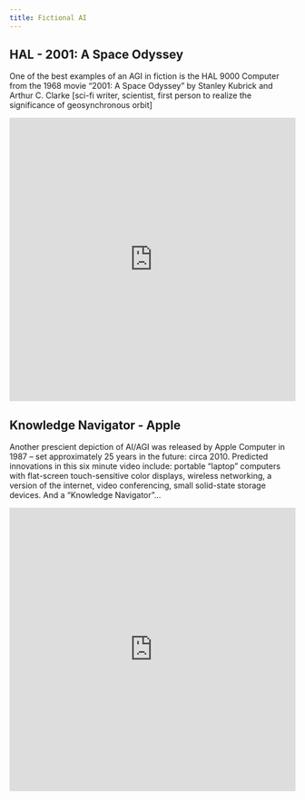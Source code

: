 ```yaml
---
title: Fictional AI
---
```


## HAL - 2001: A Space Odyssey

One of the best examples of an AGI in fiction is the HAL 9000 Computer from the 1968 movie “2001: A Space Odyssey” by Stanley Kubrick and Arthur C. Clarke [sci-fi writer, scientist, first person to realize the significance of geosynchronous orbit] 


<iframe 
    width="100%" height=500 
    src="https://www.youtube.com/embed/c6CzDV2mJCM?si=1k8OZ7XKAaEmxgGN" 
    title="YouTube video player" 
    frameborder="0" 
    allow="accelerometer; autoplay; clipboard-write; encrypted-media; gyroscope; picture-in-picture; web-share" referrerpolicy="strict-origin-when-cross-origin" 
    allowfullscreen>
</iframe>


## Knowledge Navigator - Apple

Another prescient depiction of AI/AGI was released by Apple Computer in 1987 – set  approximately 25 years in the future: circa 2010.  Predicted innovations in this six minute video include: portable “laptop” computers with flat-screen touch-sensitive color displays, wireless networking, a version of the internet, video conferencing, small solid-state storage devices.  And a “Knowledge Navigator”...


<iframe 
    width="100%" height=500 
    src="https://www.youtube.com/embed/zmU-3QpyA0w?si=KLqNCqRZou8fAij4" 
    title="YouTube video player" 
    frameborder="0" 
    allow="accelerometer; autoplay; clipboard-write; encrypted-media; gyroscope; picture-in-picture; web-share" referrerpolicy="strict-origin-when-cross-origin" 
    allowfullscreen
>
</iframe>


